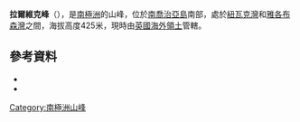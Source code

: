 {{coord|54|22|S|36|52|W|source:GNIS|display=title}}

'''拉爾維克峰'''（{{lang-en|Larvik Cone}}），是[[南極洲|南極洲]]的山峰，位於[[南喬治亞島|南喬治亞島]]南部，處於[[紐瓦克灣|紐瓦克灣]]和[[雅各布森灣|雅各布森灣]]之間，海拔高度425米，現時由[[英國海外領土|英國海外領土]]管轄。

==參考資料==
*{{cite gnis | type = antarid | id = 8553| name = Larvik Cone | accessdate = 2013-06-03}}
*{{usgs-gazetteer|id=8553}}

{{Antarctica-geo-stub}}
[[Category:南極洲山峰|Category:南極洲山峰]]